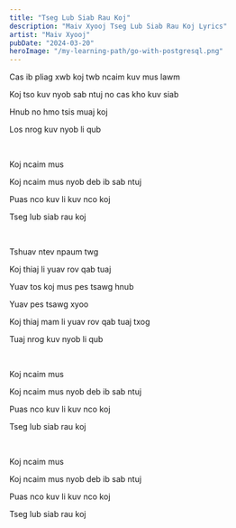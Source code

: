 ```yaml
---
title: "Tseg Lub Siab Rau Koj"
description: "Maiv Xyooj Tseg Lub Siab Rau Koj Lyrics"
artist: "Maiv Xyooj"
pubDate: "2024-03-20"
heroImage: "/my-learning-path/go-with-postgresql.png"
---
```


Cas ib pliag xwb koj twb ncaim kuv mus lawm

Koj tso kuv nyob sab ntuj no cas kho kuv siab

Hnub no hmo tsis muaj koj

Los nrog kuv nyob li qub

<br />

Koj ncaim mus

Koj ncaim mus nyob deb ib sab ntuj

Puas nco kuv li kuv nco koj

Tseg lub siab rau koj

<br />

Tshuav ntev npaum twg

Koj thiaj li yuav rov qab tuaj

Yuav tos koj mus pes tsawg hnub

Yuav pes tsawg xyoo

Koj thiaj mam li yuav rov qab tuaj txog

Tuaj nrog kuv nyob li qub

<br />

Koj ncaim mus

Koj ncaim mus nyob deb ib sab ntuj

Puas nco kuv li kuv nco koj

Tseg lub siab rau koj

<br />

Koj ncaim mus

Koj ncaim mus nyob deb ib sab ntuj

Puas nco kuv li kuv nco koj

Tseg lub siab rau koj
